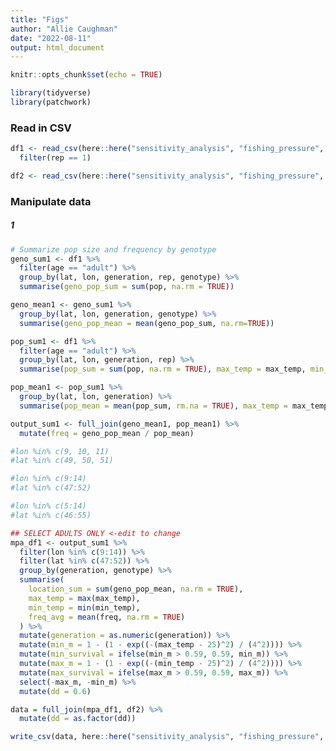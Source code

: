 ```yaml
---
title: "Figs"
author: "Allie Caughman"
date: "2022-08-11"
output: html_document
---
```


```r
knitr::opts_chunk$set(echo = TRUE)

library(tidyverse)
library(patchwork)
```

### Read in CSV

```r
df1 <- read_csv(here::here("sensitivity_analysis", "fishing_pressure", "med_null_06.csv")) %>% 
  filter(rep == 1)

df2 <- read_csv(here::here("sensitivity_analysis", "fishing_pressure", "null_med_sum.csv")) 
```

### Manipulate data

##### 1

```r
# Summarize pop size and frequency by genotype
geno_sum1 <- df1 %>%
  filter(age == "adult") %>% 
  group_by(lat, lon, generation, rep, genotype) %>%
  summarise(geno_pop_sum = sum(pop, na.rm = TRUE))

geno_mean1 <- geno_sum1 %>% 
  group_by(lat, lon, generation, genotype) %>% 
  summarise(geno_pop_mean = mean(geno_pop_sum, na.rm=TRUE))

pop_sum1 <- df1 %>%
  filter(age == "adult") %>% 
  group_by(lat, lon, generation, rep) %>%
  summarise(pop_sum = sum(pop, na.rm = TRUE), max_temp = max_temp, min_temp = min_temp)

pop_mean1 <- pop_sum1 %>%
  group_by(lat, lon, generation) %>%
  summarise(pop_mean = mean(pop_sum, rm.na = TRUE), max_temp = max_temp, min_temp = min_temp)

output_sum1 <- full_join(geno_mean1, pop_mean1) %>%
  mutate(freq = geno_pop_mean / pop_mean)
```

```r
#lon %in% c(9, 10, 11)
#lat %in% c(49, 50, 51)

#lon %in% c(9:14)
#lat %in% c(47:52)

#lon %in% c(5:14)
#lat %in% c(46:55)

## SELECT ADULTS ONLY <-edit to change
mpa_df1 <- output_sum1 %>%
  filter(lon %in% c(9:14)) %>%
  filter(lat %in% c(47:52)) %>%
  group_by(generation, genotype) %>%
  summarise(
    location_sum = sum(geno_pop_mean, na.rm = TRUE),
    max_temp = max(max_temp),
    min_temp = min(min_temp),
    freq_avg = mean(freq, na.rm = TRUE)
  ) %>%
  mutate(generation = as.numeric(generation)) %>%
  mutate(min_m = 1 - (1 - exp((-(max_temp - 25)^2) / (4^2)))) %>%
  mutate(min_survival = ifelse(min_m > 0.59, 0.59, min_m)) %>%
  mutate(max_m = 1 - (1 - exp((-(min_temp - 25)^2) / (4^2)))) %>%
  mutate(max_survival = ifelse(max_m > 0.59, 0.59, max_m)) %>%
  select(-max_m, -min_m) %>% 
  mutate(dd = 0.6)

```


```r
data = full_join(mpa_df1, df2) %>% 
  mutate(dd = as.factor(dd))

write_csv(data, here::here("sensitivity_analysis", "fishing_pressure", "null_med_sum.csv"))
```